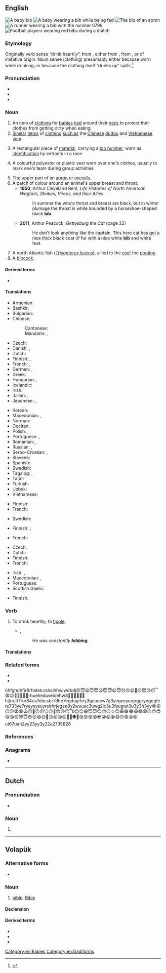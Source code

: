 ==English==
{{wikipedia|Bib (garment)|Bib}}
[[File:Bib 1 (PSF).png|thumb|A baby '''bib''']]
[[File:Baby eating baby food.jpg|thumb|A baby wearing a '''bib''' while being fed]]
[[File:Bib 2 (PSF).png|thumb|The '''bib''' of an apron]]
[[File:Lisa Harvey in Calgary 10k.jpg|thumb|A runner wearing a '''bib''' with the number 0798]]
[[File:US Navy 081107-N-3215T-004 Sailors assigned to the Arleigh Burke-class guided-missile destroyer USS Curtis Wilbur (DDG 54) and airmen from the Japan Self Defense Force Western Air Force shake hands before playing a soccer match.jpg|thumb|[[Football]] players wearing red '''bibs''' during a match]]

===Etymology===
Originally verb sense “drink heartily”, from {{etyl|enm|en}} {{m|enm|bibben}}, either from {{etyl|la|en}} {{m|la|bibō||I drink}}, from {{etyl|ine-pro|en}} {{m|ine-pro|*peh₃-}}, or of imitative origin. Noun sense (clothing) presumably either because worn while drinking, or because the clothing itself “drinks up” spills.<ref>{{R:Online Etymology Dictionary}}</ref>

===Pronunciation===
* {{audio|en-us-bib.ogg|Audio (US)|lang=en}}
* {{IPA|/bɪb/|lang=en}}
* {{rhymes|ɪb|lang=en}}

===Noun===
{{en-noun}}

# An item of [[clothing]] for [[baby|babies]] [[tie]]d around their [[neck]] to protect their clothes from getting dirty when eating.
# [[similar|Similar]] [[item]]s of [[clothing]] [[such as]] the [[Chinese]] [[dudou]] and [[Vietnamese]] [[yem]].
# {{lb|en|sports}} A rectangular piece of [[material]], carrying a [[bib number]], worn as [[identification]] by entrants in a race
# {{lb|en|sports}} A colourful polyester or plastic vest worn over one's clothes, usually to mark one's team during group activities.
# The upper part of an [[apron]] or [[overalls]].
# A patch of colour around an animal's upper breast and throat.
#* '''1950''', Arthur Cleveland Bent, ''Life Histories of North American Wagtails, Shrikes, Vireos, and their Allies''
#*: In summer the whole throat and breast are black, but in winter plumage the throat is white bounded by a horseshoe-shaped black '''bib'''.
#* '''2011''', Arthur Peacock, ''Gettysburg the Cat'' (page 22)
#*: He don't look anything like the captain. This here cat has got a nice thick black coat of fur with a nice white '''bib''' and white feet.
# A north Atlantic fish (''[[Trisopterus luscus]]''), allied to the [[cod]]; the [[pouting]].
# A [[bibcock]].

====Derived terms====
* {{l|en|best bib and tucker}}

====Translations====
{{trans-top|item of clothing for babies}}
* Armenian: {{t+|hy|կրծկալ}}
* Bashkir: {{t|ba|күкрәксә}}
* Bulgarian: {{t|bg|лигавче}}
* Chinese:
*: Cantonese: {{t|yue|口水肩|tr=hau2 seoi2 gin1}}
*: Mandarin: {{t+|cmn|圍兜|sc=Hani}}, {{t+|cmn|围兜|tr=wéidōu|sc=Hani}}
* Czech: {{t+|cs|bryndák|m}}
* Danish: {{t|da|hagesmæk|c}}, {{t|da|savlesmæk|c}}
* Dutch: {{t|nl|slabbetje}}
* Finnish: {{t+|fi|ruokalappu}}, {{t|fi|leukalappu}}
* French: {{t+|fr|bavoir|m}}, {{t+|fr|bavette|f}}
* German: {{t+|de|Lätzchen|n}}, {{t+|de|Latz|m}}
* Greek: {{t+|el|σαλιάρα|f}}
* Hungarian: {{t+|hu|partedli}}, {{t+|hu|előke}}
* Icelandic: {{t+|is|smekkur|m}}
* Irish: {{t|ga|bráidín|m}}
* Italian: {{t+|it|bavaglino|m}}, {{t|it|bavaglio|m}}
* Japanese: {{t|ja|ビブ|tr=bibu}}, {{t|ja|涎掛け|tr=よだれかけ, yodarekake}}
{{trans-mid}}
* Korean: {{t|ko|턱받이}}
* Macedonian: {{t|mk|лигавче|n}}, {{t|mk|портикла|f}}
* Norman: {{t|nrf|bav'thette|f}} {{qualifier|Jersey}}
* Occitan: {{t|oc|bavarèl|m}}
* Polish: {{t+|pl|śliniak|m}}, {{t+|pl|śliniaczek|m}}
* Portuguese: {{t|pt|babador}}, {{t+|pt|bibe|m}}
* Romanian: {{t+|ro|bărbiță|f}}, {{t+|ro|bavetă|f}}
* Russian: {{t+|ru|нагру́дник|m}}, {{t+|ru|слюня́вчик|m}}
* Serbo-Croatian: {{t+|sh|opršnjak|m}}, {{t+|sh|portikla|f}}
* Slovene: {{t|sl|slinček|m}}
* Spanish: {{t+|es|babero|m}}
* Swedish: {{t+|sv|haklapp|c}}
* Tagalog: {{t|tl|sapula}}, {{t|tl|salumbaba}}
* Tatar: {{t+|tt|күкрәкчә}}
* Turkish: {{t+|tr|önlük}}
* Uzbek: {{t+|uz|oshxoʻrak}}
* Vietnamese: {{t+|vi|yếm dãi}}
{{trans-bottom}}

{{trans-top|sports: piece of material carrying the bib number}}
* Finnish: {{t|fi|numerolappu}}
* French: {{t+|fr|dossard|m}}
{{trans-mid}}
* Swedish: {{t|sv|nummerlapp}}
{{trans-bottom}}

{{trans-top|sports: colourful vest}}
* Finnish: {{t|fi|peliliivi}}; {{t|fi|numeroliivi}} {{qualifier|with number}}
{{trans-mid}}
* French: {{t+|fr|chasuble|f}}
{{trans-bottom}}

{{trans-top|upper part of an apron or overalls}}
* Czech: {{t|cs|lacl|m}}
* Dutch: {{t|nl|borstje, salopette}}
* Finnish: {{t|fi|rintalappu}}
* French: {{t+|fr|bavette|f}}
{{trans-mid}}
* Irish: {{t|ga|bibe|m}}, {{t|ga|sciúlán|m}}
* Macedonian: {{t|mk|лигавче|n}}, {{t|mk|портикла|f}}
* Portuguese: {{t+|pt|peitilho|m}}
* Scottish Gaelic: {{t|gd|biob|m}}
{{trans-bottom}}

{{trans-top|patch of colour around an animal's upper breast and throat}}
* Finnish: {{t|fi|kurkkulappu}}
{{trans-mid}}
{{trans-bottom}}

{{trans-see|''Trisopterus luscus''|pouting}}

{{trans-see|bibcock}}

===Verb===
{{en-verb|bibb}}

# {{lb|en|archaic}} To drink heartily; to [[tipple]].
#* {{rfdate|and other bibliographic particulars}}, {{w|Locke}}
#*: ''He was constantly '''bibbing'''.''

====Translations====
{{trans-see|to drink heavily|tipple}}

===Related terms===
* {{l|en|bibber}}
* {{l|en|bibble}}
óhfghdhfjr8rhataturahaihhwiwdbdj😢😇😦😇😇😦😇😇😦😇😯😠😦😤😣😈😢😴😨😉👹🐥🐏🐥🐏rhueheduveidehw8👺👣🐮🐏🐇💀hjturjtt7rur84us7ebusbr7dhe7egdugrhry3geuevw7g3yegeeyurgrggryegegfete733ye7ryeyeyeuyreirhrjegee8y2wuuec3uwg2ic3u3feugtet3u3y3h3yy😢😡😕😕😨😧😦😥😤😣😮😑😕😬😡😢😴0😉😉😆😇😈😉😯😐☺😊😀😁😂😃😄😦😣😗😎😘😘😑😈😇😯😉😆😕😬😉😣😥😕😬😬👽💅😚😚😚😵😎😜😛😝😷😶😰😮😣ut67ueh2yy23yy3y22u2735826

===References===
<references/>

===Anagrams===
* {{anagrams|en|IBB}}

[[Category:en:Babies]]
[[Category:en:Gadiforms]]

----

==Dutch==

===Pronunciation===
* {{audio|Nl-bib.ogg|Audio|lang=nl}}

===Noun===
{{nl-noun|f|-|-}}

# {{abbreviation of|bibliotheek|nocap=1|lang=nl}}

----

==Volapük==

===Alternative forms===
* {{l|vo|Bib}}

===Noun===
{{vo-noun}}

# [[bible]], [[Bible]]

====Declension====
{{vo-decl-noun}}

====Derived terms====
* {{l|vo|bibik}}
* {{l|vo|bibiko}}
* {{l|vo|cilabib}}